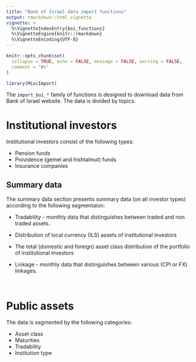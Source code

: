 ```yaml
---
title: "Bank of Israel data import functions"
output: rmarkdown::html_vignette
vignette: >
  %\VignetteIndexEntry{boi_functions}
  %\VignetteEngine{knitr::rmarkdown}
  %\VignetteEncoding{UTF-8}
---
```


```r
knitr::opts_chunk$set(
  collapse = TRUE, echo = FALSE, message = FALSE, warning = FALSE,
  comment = "#>"
)
```

```r
library(MiscImport)
```

The `import_boi_*` family of functions is designed to download data from
Bank of Israel website. The data is divided by topics.

# Institutional investors

Institutional investors consist of the following types:

* Pension funds
* Providence (gemel and hishtalmut) funds 
* Insurance companies

## Summary data

The summary data section presents summary data (on all investor types) 
according to the following segmentaion:

* Tradability - monthly data that distinguishes between traded and non traded
assets.

* Distribution of local currency (ILS) assets of institutional investors

* The total (domestic and foreign) asset class distribution of the portfolio
of institutional investors

* Linkage - monthly data that distinguishes between various (CPI or FX) 
linkages.


## 


```r

```





# Public assets

The data is segmented by the following categories:
 
 * Asset class
 * Maturities
 * Tradability
 * Institution type
